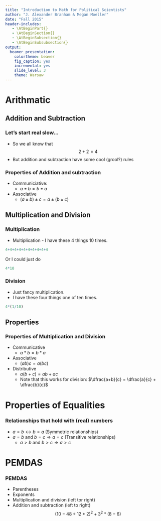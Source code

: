 ```yaml
---
title: "Introduction to Math for Political Scientists"
author: "J. Alexander Branham & Megan Moeller"
date: "Fall 2015"
header-includes: 
   - \AtBeginPart{}
   - \AtBeginSection{}
   - \AtBeginSubsection{}
   - \AtBeginSubsubsection{}
output: 
  beamer_presentation:
    colortheme: beaver
    fig_caption: yes
    incremental: yes
    slide_level: 3
    theme: Warsaw
---
```



# Arithmatic 
## Addition and Subtraction
### Let's start real slow...
* So we all know that
$$2+2 =4$$
* But addition and subtraction have some cool (grool?) rules

### Properties of Addition and subtraction
* Communiciative:
    + $a\pm b = b \pm a$
* Associative
    + $(a\pm b) \pm c = a \pm (b\pm c)$
    
## Multiplication and Division
### Multiplication
* Multiplication - I have these 4 things 10 times. 
```r
4+4+4+4+4+4+4+4+4+4 
```
\pause 
Or I could just do 
```r
4*10
```

### Division 
* Just fancy multiplication.
\pause
* I have these four things one of ten times.
```r
4*(1/10)
```

## Properties 
### Properties of Multiplication and Division
* Communicative 
    + $a*b = b*a$
* Associative
    + $(ab)c = a(bc)$
* Distributive
    + $a(b+c) = ab + ac$
    + Note that this works for division: $\dfrac{a+b}{c} = \dfrac{a}{c} + \dfrac{b}{c}$


# Properties of Equalities
### Relationships that hold with (real) numbers
* $a=b \longleftrightarrow b=a$ (Symmetric relationships)
* $a = b$ and $b=c \Rightarrow a=c$ (Transitive relationships)
    + $a>b$ and $b>c \Rightarrow a>c$
    
# PEMDAS
### PEMDAS
* Parentheses 
* Exponents
* Multiplication and division (left tor right)
* Addition and subtraction (left to right)
$$(10-48\div 12 * 2)^2 + 3^2 * (8-6)$$



